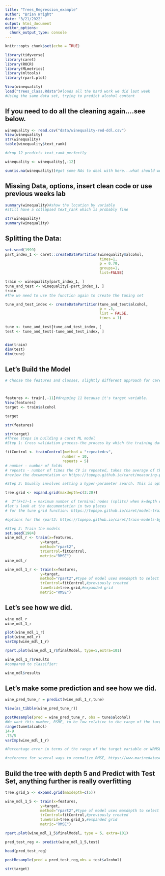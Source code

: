 ---
title: "Trees_Regression_example"
author: "Brian Wright"
date: "3/21/2022"
output: html_document
editor_options: 
  chunk_output_type: console
---

```{r setup, include=FALSE}
knitr::opts_chunk$set(echo = TRUE)
```

```{r}
library(tidyverse)
library(caret)
library(ROCR)
library(MLmetrics)
library(mltools)
library(rpart.plot)
```


```{r}
View(winequality)
load("trees_class.Rdata")#loads all the hard work we did last week
#Using the same data set, trying to predict alcohol content
```


## If you need to do all the cleaning again....see below. 
```{r}

winequality <- read.csv("data/winequality-red-ddl.csv")
View(winequality)
str(winequality)
table(winequality$text_rank)

#drop 12 predicts text_rank perfectly

winequality <- winequality[,-12]

sum(is.na(winequality))#got some NAs to deal with here...what should we do?
```


## Missing Data, options, insert clean code or use previous weeks lab
```{r}
summary(winequality)#show the location by variable
#still have a collapsed text_rank which is probably fine

str(winequality)
summary(winequality)
```


## Splitting the Data: 
```{r}
set.seed(1999)
part_index_1 <- caret::createDataPartition(winequality$alcohol,
                                           times=1,
                                           p = 0.70,
                                           groups=1,
                                           list=FALSE)

train <- winequality[part_index_1, ]
tune_and_test <- winequality[-part_index_1, ]
train
#The we need to use the function again to create the tuning set 

tune_and_test_index <- createDataPartition(tune_and_test$alcohol,
                                           p = .5,
                                           list = FALSE,
                                           times = 1)

tune <- tune_and_test[tune_and_test_index, ]
test <- tune_and_test[-tune_and_test_index, ]


dim(train)
dim(test) 
dim(tune)

```

## Let's Build the Model 

```{r}
# Choose the features and classes, slightly different approach for caret, need to create features and target sets from the training data.



features <- train[,-11]#dropping 11 because it's target variable. 
View(features)
target <- train$alcohol

target

str(features)

str(target)
#Three steps in building a caret ML model
#Step 1: Cross validation process-the process by which the training data will be used to build the initial model must be set. As seen below:

fitControl <- trainControl(method = "repeatedcv",
                          number = 10,
                          repeats = 5) 
# number - number of folds
# repeats - number of times the CV is repeated, takes the average of these repeat rounds
#review the documentation on https://topepo.github.io/caret/measuring-performance.htm

#Step 2: Usually involves setting a hyper-parameter search. This is optional and the hyper-parameters vary by model. Let's take a look at the documentation for the model we are going to use. Same search function as for classification 

tree.grid <- expand.grid(maxdepth=c(3:20))

#  2^(k+1)−1 = maximum number of terminal nodes (splits) when k=depth of the tree
#let's look at the documentation in two places 
# for the tune grid function: https://topepo.github.io/caret/model-training-and-tuning.html

#options for the rpart2: https://topepo.github.io/caret/train-models-by-tag.html#tree-based-model

#Step 3: Train the models
set.seed(1984)
wine_mdl_r <- train(x=features,
                y=target,
                method="rpart2",
                trControl=fitControl,
                metric="RMSE")
wine_mdl_r

wine_mdl_1_r <- train(x=features,
                y=target,
                method="rpart2",#type of model uses maxdepth to select a model
                trControl=fitControl,#previously created
                tuneGrid=tree.grid,#expanded grid
                metric="RMSE")
```

## Let's see how we did. 
```{r}
wine_mdl_r
wine_mdl_1_r

plot(wine_mdl_1_r)
plot(wine_mdl_r)
varImp(wine_mdl_1_r)

rpart.plot(wine_mdl_1_r$finalModel, type=5,extra=101)

wine_mdl_1_r$results
#compared to classifier:

wine_mdl$results

```

## Let's make some prediction and see how we did.
```{r}

wine_pred_tune_r = predict(wine_mdl_1_r,tune)

View(as_tibble(wine_pred_tune_r))

postResample(pred = wine_pred_tune_r, obs = tune$alcohol)
#We want this number, RSME, to be low relative to the range of the target variable and Rsquared to be close to 1. 
range(tune$alcohol)
14-9
.73/5
varImp(wine_mdl_1_r)

#Percentage error in terms of the range of the target variable or NRMSE

#reference for several ways to normalize RMSE, https://www.marinedatascience.co/blog/2019/01/07/normalizing-the-rmse/

```


## Build the tree with depth 5 and Predict with Test Set, anything further is really overfitting   
```{r}

tree.grid_5 <- expand.grid(maxdepth=c(5))

wine_mdl_1_5 <- train(x=features,
                y=target,
                method="rpart2",#type of model uses maxdepth to select a model
                trControl=fitControl,#previously created
                tuneGrid=tree.grid_5,#expanded grid
                metric="RMSE")

rpart.plot(wine_mdl_1_5$finalModel, type = 5, extra=101)

pred_test_reg <- predict(wine_mdl_1_5,test)

head(pred_test_reg)

postResample(pred = pred_test_reg,obs = test$alcohol)

str(target)

```

